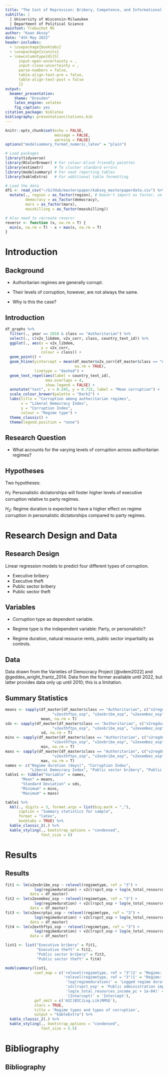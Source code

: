 ```yaml
---
title: "The Cost of Repression: Bribery, Competence, and Informational Autocrats"
subtitle: |
  | University of Wisconsin-Milwaukee
  | Department of Political Science
mainfont: Trebuchet MS
author: "Kaan Aksoy"
date: "4th May 2022"
header-includes:
  - \usepackage{booktabs}
  - \usepackage{siunitx}
  - \newcolumntype{d}{S[
      input-open-uncertainty = ,
      input-close-uncertainty = ,
      parse-numbers = false,
      table-align-text-pre = false,
      table-align-text-post = false
      ]}
output: 
  beamer_presentation:
    theme: "Dresden"
    latex_engine: xelatex
    fig_caption: yes
citation_package: biblatex
bibliography: presentationcitations.bib
---
```


```r
knitr::opts_chunk$set(echo = FALSE,
                      message = FALSE,
                      warning = FALSE)
options("modelsummary_format_numeric_latex" = "plain")
```

```r
# Load packages
library(tidyverse)
library(RColorBrewer) # For colour-blind friendly palettes
library(estimatr)     # To cluster standard errors
library(modelsummary) # For neat reporting tables
library(kableExtra)   # For additional table formatting

# Load the data
df1 <- read_csv("~/GitHub/masterspaper/kaksoy_masterpaperdata.csv") %>% 
  mutate(., region = as_factor(region), # Doesn't import as factor, so this step is necessary.
         democracy = as_factor(democracy),
         marx = as_factor(marx),
         masskilling = as_factor(masskilling))

# Also need to recreate reversr
reversr <- function (x, na.rm = T) {
  min(x, na.rm = T) - x + max(x, na.rm = T)
}
```
# Introduction
## Background

- Authoritarian regimes are generally corrupt.

- Their levels of corruption, however, are not always the same.

- Why is this the case?

## Introduction

```r
df_graphs %>% 
  filter(., year == 2010 & class == "Authoritarian") %>% 
  select(., c(v2x_libdem, v2x_corr, class, country_text_id)) %>% 
  ggplot(., aes(x = v2x_libdem,
                y = v2x_corr,
                colour = class)) +
  geom_point() +
  geom_hline(yintercept = mean(df_master$v2x_corr[df_master$class == "Authoritarian"],
                               na.rm = TRUE),
             linetype = "dashed") +
  geom_text_repel(aes(label = country_text_id),
                  max.overlaps = 4,
                  show.legend = FALSE) +
  annotate("text", x = 0.245, y = 0.715, label = "Mean corruption") +
  scale_colour_brewer(palette = "Dark2") +
  labs(title = "Corruption among authoritarian regimes",
       x = "Liberal Democracy Index",
       y = "Corruption Index",
       colour = "Regime type") +
  theme_classic() +
  theme(legend.position = "none")
```

## Research Question

- What accounts for the varying levels of corruption across authoritarian regimes?

## Hypotheses

Two hypotheses:

*H~1~*: Personalistic dictatorships will foster higher levels of executive corruption relative to party regimes.

*H~2~*: Regime duration is expected to have a higher effect on regime corruption in personalistic dictatorships compared to party regimes.

# Research Design and Data

## Research Design

Linear regression models to predict four different types of corruption.

- Executive bribery
- Executive theft
- Public sector bribery
- Public sector theft

## Variables

- Corruption type as dependent variable.

- Regime type is the independent variable: Party, or personalistic?

- Regime duration, natural resource rents, public sector impartiality as controls.

## Data

Data drawn from the Varieties of Democracy Project [@vdem2022] and @geddes_wright_frantz_2014. Data from the former available until 2022, but latter provides data only up until 2010; this is a limitation.

## Summary Statistics

```r
means <- sapply(df_master[df_master$class == "Authoritarian", c("v2regdur", "v2x_corr", "v2x_libdem", "v2excrptps_osp",
                     "v2exthftps_osp", "v2exbribe_osp", "v2exembez_osp", "v2clrspct_osp")],
                mean, na.rm = T)
sds <- sapply(df_master[df_master$class == "Authoritarian", c("v2regdur", "v2x_corr", "v2x_libdem", "v2excrptps_osp",
                     "v2exthftps_osp", "v2exbribe_osp", "v2exembez_osp", "v2clrspct_osp")],
                sd, na.rm = T)
mins <- sapply(df_master[df_master$class == "Authoritarian", c("v2regdur", "v2x_corr", "v2x_libdem", "v2excrptps_osp",
                     "v2exthftps_osp", "v2exbribe_osp", "v2exembez_osp", "v2clrspct_osp")],
                min, na.rm = T)
maxs <- sapply(df_master[df_master$class == "Authoritarian", c("v2regdur", "v2x_corr", "v2x_libdem", "v2excrptps_osp",
                     "v2exthftps_osp", "v2exbribe_osp", "v2exembez_osp", "v2clrspct_osp")],
                max, na.rm = T)
names <- c("Regime duration (days)", "Corruption Index",
           "Liberal Democracy Index", "Public sector bribery", "Public sector theft", "Executive bribery", "Executive theft", "Public administration impartiality")
table1 <- tibble("Variable" = names,
       "Mean" = means,
       "Standard Deviation" = sds,
       "Minimum" = mins,
       "Maximum" = maxs)

table1 %>%
  kbl(., digits = 3, format.args = list(big.mark = ","),
      caption = "Summary statistics for sample",
      format = "latex",
      booktabs = TRUE) %>%
  kable_classic_2(.) %>% 
  kable_styling(., bootstrap_options = "condensed",
                font_size = 6)
```

# Results

## Results

```r
fit1 <- lm(v2exbribe_osp ~ relevel(regimetype, ref = "3") +
             log(regimeduration) + v2clrspct_osp + log(e_total_resources_income_pc+0.0001),
           data = df_master)
fit2 <- lm(v2exembez_osp ~ relevel(regimetype, ref = "3") +
             log(regimeduration) + v2clrspct_osp + log(e_total_resources_income_pc+0.0001),
           data = df_master)
fit3 <- lm(v2excrptps_osp ~ relevel(regimetype, ref = "3") +
             log(regimeduration) + v2clrspct_osp + log(e_total_resources_income_pc+0.0001),
           data = df_master)
fit4 <- lm(v2exthftps_osp ~ relevel(regimetype, ref = "3") +
             log(regimeduration) + v2clrspct_osp + log(e_total_resources_income_pc+0.0001),
           data = df_master)

list1 <- list("Executive bribery" = fit1,
              "Executive theft" = fit2,
              "Public sector bribery" = fit3,
              "Public sector theft" = fit4)

modelsummary(list1,
             coef_map = c('relevel(regimetype, ref = "3")2' = "Regime: Party",
                          'relevel(regimetype, ref = "3")1' = "Regime: Personal",
                           'log(regimeduration)' = 'Logged regime duration',
                           'v2clrspct_osp' = 'Public administration impartiality',
                           'log(e_total_resources_income_pc + 1e-04)' = 'Logged natural resource rents',
                           '(Intercept)' = 'Intercept'),
             gof_omit = c('AIC|BIC|Log.Lik|RMSE'),
             stars = TRUE,
             title = 'Regime types and types of corruption',
             output = "kableExtra") %>%
  kable_classic_2(.) %>% 
  kable_styling(., bootstrap_options = "condensed",
                font_size = 5.5)
```

# Bibliography
## Bibliography

